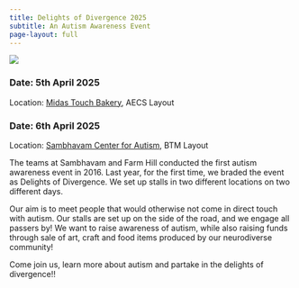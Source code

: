 ```yaml
---
title: Delights of Divergence 2025 
subtitle: An Autism Awareness Event 
page-layout: full
---
```


::: {.container}

::: {.grid}

::: {.g-col-12 .g-col-md-6}
![](delights-o-divergence.jpg){fig-align="left"}
:::

::: {.g-col-12 .g-col-md-6}

### Date: 5th April 2025

Location: [Midas Touch Bakery](https://g.co/kgs/NKVLiGh), AECS Layout 

### Date: 6th April 2025

Location: [Sambhavam Center for Autism](https://g.co/kgs/aBFL4ha), BTM Layout 

The teams at Sambhavam and Farm Hill conducted the first autism awareness event in 2016. Last year, for the first time, we braded the event as Delights of Divergence. We set up stalls in two different locations on two different days. 

Our aim is to meet people that would otherwise not come in direct touch with autism. Our stalls are set up on the side of the road, and we engage all passers by! We want to raise awareness of autism, while also raising funds through sale of art, craft and food items produced by our neurodiverse community! 

Come join us, learn more about autism and partake in the delights of divergence!!


:::
:::
:::




